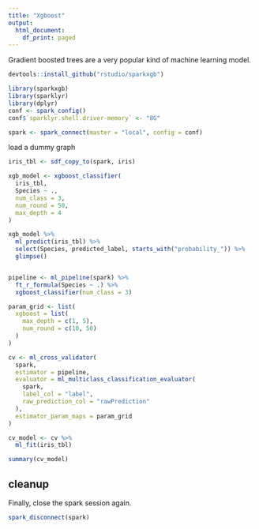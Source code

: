 ```yaml
---
title: "Xgboost"
output:
  html_document:
    df_print: paged
---
```


Gradient boosted trees are a very popular kind of machine learning model.

```r
devtools::install_github("rstudio/sparkxgb")
```


```r
library(sparkxgb)
library(sparklyr)
library(dplyr)
conf <- spark_config()
conf$`sparklyr.shell.driver-memory` <- "8G"

spark <- spark_connect(master = "local", config = conf)
```

load a dummy graph

```r
iris_tbl <- sdf_copy_to(spark, iris)

xgb_model <- xgboost_classifier(
  iris_tbl, 
  Species ~ .,
  num_class = 3,
  num_round = 50, 
  max_depth = 4
)

xgb_model %>%
  ml_predict(iris_tbl) %>%
  select(Species, predicted_label, starts_with("probability_")) %>%
  glimpse()


pipeline <- ml_pipeline(spark) %>%
  ft_r_formula(Species ~ .) %>%
  xgboost_classifier(num_class = 3)

param_grid <- list(
  xgboost = list(
    max_depth = c(1, 5),
    num_round = c(10, 50)
  )
)

cv <- ml_cross_validator(
  spark,
  estimator = pipeline,
  evaluator = ml_multiclass_classification_evaluator(
    spark, 
    label_col = "label",
    raw_prediction_col = "rawPrediction"
  ),
  estimator_param_maps = param_grid
)

cv_model <- cv %>%
  ml_fit(iris_tbl)

summary(cv_model)
```


## cleanup

Finally, close the spark session again.
```r
spark_disconnect(spark)
```
